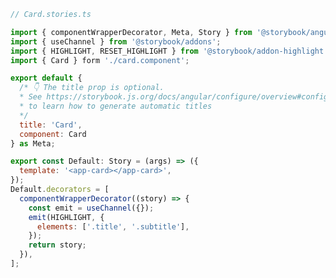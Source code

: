 ```js
// Card.stories.ts

import { componentWrapperDecorator, Meta, Story } from '@storybook/angular';
import { useChannel } from '@storybook/addons';
import { HIGHLIGHT, RESET_HIGHLIGHT } from '@storybook/addon-highlight';
import { Card } form './card.component';

export default {
  /* 👇 The title prop is optional.
  * See https://storybook.js.org/docs/angular/configure/overview#configure-story-loading
  * to learn how to generate automatic titles
  */
  title: 'Card',
  component: Card
} as Meta;

export const Default: Story = (args) => ({
  template: '<app-card></app-card>',
});
Default.decorators = [
  componentWrapperDecorator((story) => {
    const emit = useChannel({});
    emit(HIGHLIGHT, {
      elements: ['.title', '.subtitle'],
    });
    return story;
  }),
];
```
